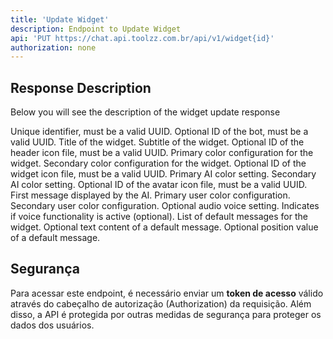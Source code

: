 ```yaml
---
title: 'Update Widget'
description: Endpoint to Update Widget
api: 'PUT https://chat.api.toolzz.com.br/api/v1/widget{id}'
authorization: none
---
```


## Response Description 
Below you will see the description of the widget update response


<ResponseField name="id" type="string" required>
  Unique identifier, must be a valid UUID.
</ResponseField>
<ResponseField name="botId" type="string">
  Optional ID of the bot, must be a valid UUID.
</ResponseField>
<ResponseField name="title" type="string" required>
  Title of the widget.
</ResponseField>
<ResponseField name="subTitle" type="string" required>
  Subtitle of the widget.
</ResponseField>
<ResponseField name="headerIconFileId" type="string">
  Optional ID of the header icon file, must be a valid UUID.
</ResponseField>
<ResponseField name="primaryColor" type="string" required>
  Primary color configuration for the widget.
</ResponseField>
<ResponseField name="secondaryColor" type="string" required>
  Secondary color configuration for the widget.
</ResponseField>
<ResponseField name="widgetIconFileId" type="string">
  Optional ID of the widget icon file, must be a valid UUID.
</ResponseField>
<ResponseField name="primaryAIColor" type="string" required>
  Primary AI color setting.
</ResponseField>
<ResponseField name="secondaryAIColor" type="string" required>
  Secondary AI color setting.
</ResponseField>
<ResponseField name="avatarIconFileId" type="string">
  Optional ID of the avatar icon file, must be a valid UUID.
</ResponseField>
<ResponseField name="aiFirstMessage" type="string" required>
  First message displayed by the AI.
</ResponseField>
<ResponseField name="primaryUserColor" type="string" required>
  Primary user color configuration.
</ResponseField>
<ResponseField name="secondaryUserColor" type="string" required>
  Secondary user color configuration.
</ResponseField>
<ResponseField name="audioVoice" type="string">
  Optional audio voice setting.
</ResponseField>
<ResponseField name="voiceActive" type="boolean">
  Indicates if voice functionality is active (optional).
</ResponseField>
<ResponseField name="defaultMessages" type="array">
  List of default messages for the widget.
  <Expandable title="items">
    <ResponseField name="text" type="string">
      Optional text content of a default message.
    </ResponseField>
    <ResponseField name="position" type="number">
      Optional position value of a default message.
    </ResponseField>
  </Expandable>
</ResponseField>


## Segurança
Para acessar este endpoint, é necessário enviar um **token de acesso** válido através do cabeçalho de autorização (Authorization) da requisição. Além disso, a API é protegida por outras medidas de segurança para proteger os dados dos usuários.


